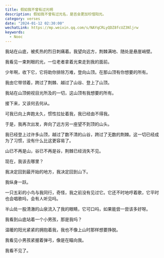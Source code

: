```yaml
---
title: 假如我不曾有过光明
description: 假如我不曾有过光名，是否会更加珍惜阳光。
category: verses
date: "2024-01-12 02:30:00"
wechatLink: https://mp.weixin.qq.com/s/NAYqCRLyQDZ8fcUZ3Nljrw
keywords:
  - Nooc
---
```


我站在山底，被炙热的烈日刺痛着。我望向远方，荆棘满地、随处是悬崖峭壁。

我看见一束刺眼的光，一位老者拿着光束走到我的面前。

少年啊，收下它，它将助你排除万难，登向山顶。在那山顶有你想要的所有。

我由它带领着，跨过了荆棘、越过了山谷、登上了山顶。

我站在山顶俯视目光所及的一切，这山顶有我想要的所有。

接下来，又该何去何从。

可我已向上奔跑太久，惯性拉扯着我，我已经由不得我。

于是，我再次出发，奔向了远方另一座望不到顶的山头。

我已经登上过许多山顶，越过了数不清的山谷，跨过了无数的荆棘。这一切已经成为了习惯，没有什么比这更容易了。

山已不再是山，谷已不再是谷，荆棘已经消失不见。

现在，我该去哪里？

我决定回到最开始的地方，我决定回到山下。

我纵身一跃。

一只五彩的小鸟与我同行，奇怪，我之前没有见过它。它还不时地哼着歌，它平时也会唱歌吗，会有人听见吗。

半山处一股清澈的山泉流入了我的眼睛，它可口吗，如果能尝一尝该多好呀。

我看到山底站着一个小男孩，那是我吗？

温暖的阳光紧紧的拥抱着我，我也不像上山时那样想要挣脱。

我看见小男孩紧握着弹弓，像是在瞄向我。

我看不见了。